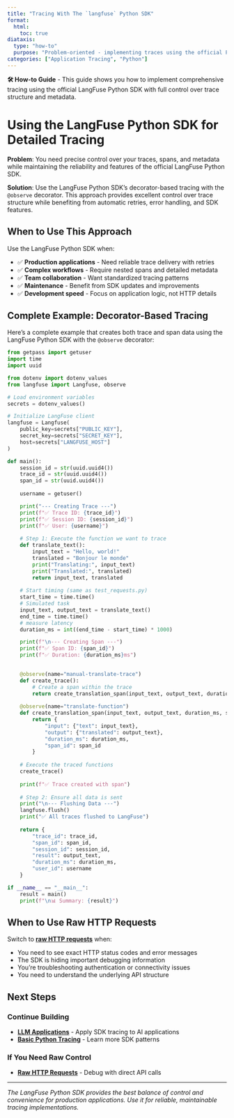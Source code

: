 ```yaml
---
title: "Tracing With The `langfuse` Python SDK"
format:
  html:
    toc: true
diataxis:
  type: "how-to"
  purpose: "Problem-oriented - implementing traces using the official Python SDK"
categories: ["Application Tracing", "Python"]
---
```


::: {.callout-note icon="false"}
**🛠️ How-to Guide** - This guide shows you how to implement comprehensive tracing using the official LangFuse Python SDK with full control over trace structure and metadata.
:::

# Using the LangFuse Python SDK for Detailed Tracing

**Problem**: You need precise control over your traces, spans, and metadata while maintaining the reliability and features of the official LangFuse Python SDK.

**Solution**: Use the LangFuse Python SDK's decorator-based tracing with the `@observe` decorator. This approach provides excellent control over trace structure while benefiting from automatic retries, error handling, and SDK features.

## When to Use This Approach

Use the LangFuse Python SDK when:

- ✅ **Production applications** - Need reliable trace delivery with retries
- ✅ **Complex workflows** - Require nested spans and detailed metadata
- ✅ **Team collaboration** - Want standardized tracing patterns
- ✅ **Maintenance** - Benefit from SDK updates and improvements
- ✅ **Development speed** - Focus on application logic, not HTTP details

## Complete Example: Decorator-Based Tracing

Here's a complete example that creates both trace and span data using the LangFuse Python SDK with the `@observe` decorator:

```python
from getpass import getuser
import time
import uuid

from dotenv import dotenv_values
from langfuse import Langfuse, observe

# Load environment variables
secrets = dotenv_values()

# Initialize LangFuse client
langfuse = Langfuse(
    public_key=secrets["PUBLIC_KEY"],
    secret_key=secrets["SECRET_KEY"],
    host=secrets["LANGFUSE_HOST"]
)

def main():
    session_id = str(uuid.uuid4())
    trace_id = str(uuid.uuid4())
    span_id = str(uuid.uuid4())
    
    username = getuser()

    print("--- Creating Trace ---")
    print(f"✅ Trace ID: {trace_id}")
    print(f"✅ Session ID: {session_id}")
    print(f"✅ User: {username}")
    
    # Step 1: Execute the function we want to trace
    def translate_text():
        input_text = "Hello, world!"
        translated = "Bonjour le monde"
        print("Translating:", input_text)
        print("Translated:", translated)
        return input_text, translated
    
    # Start timing (same as test_requests.py)
    start_time = time.time()
    # Simulated task
    input_text, output_text = translate_text()
    end_time = time.time()
    # measure latency
    duration_ms = int((end_time - start_time) * 1000)

    print(f"\n--- Creating Span ---")
    print(f"✅ Span ID: {span_id}")
    print(f"✅ Duration: {duration_ms}ms")
    

    @observe(name="manual-translate-trace")
    def create_trace():
        # Create a span within the trace
        return create_translation_span(input_text, output_text, duration_ms, span_id)
    
    @observe(name="translate-function")
    def create_translation_span(input_text, output_text, duration_ms, span_id):
        return {
            "input": {"text": input_text},
            "output": {"translated": output_text},
            "duration_ms": duration_ms,
            "span_id": span_id
        }
    
    # Execute the traced functions
    create_trace()
    
    print(f"✅ Trace created with span")
    
    # Step 2: Ensure all data is sent
    print("\n--- Flushing Data ---")
    langfuse.flush()
    print("✅ All traces flushed to LangFuse")
    
    return {
        "trace_id": trace_id,
        "span_id": span_id,
        "session_id": session_id,
        "result": output_text,
        "duration_ms": duration_ms,
        "user_id": username
    }

if __name__ == "__main__":
    result = main()
    print(f"\n📊 Summary: {result}")

```

## When to Use Raw HTTP Requests

Switch to **[raw HTTP requests](raw-requests.qmd)** when:

- You need to see exact HTTP status codes and error messages
- The SDK is hiding important debugging information
- You're troubleshooting authentication or connectivity issues
- You need to understand the underlying API structure

## Next Steps

### **Continue Building**
- **[LLM Applications](llm.qmd)** - Apply SDK tracing to AI applications
- **[Basic Python Tracing](../tutorials/basic.qmd)** - Learn more SDK patterns

### **If You Need Raw Control**
- **[Raw HTTP Requests](raw-requests.qmd)** - Debug with direct API calls

---

*The LangFuse Python SDK provides the best balance of control and convenience for production applications. Use it for reliable, maintainable tracing implementations.* 